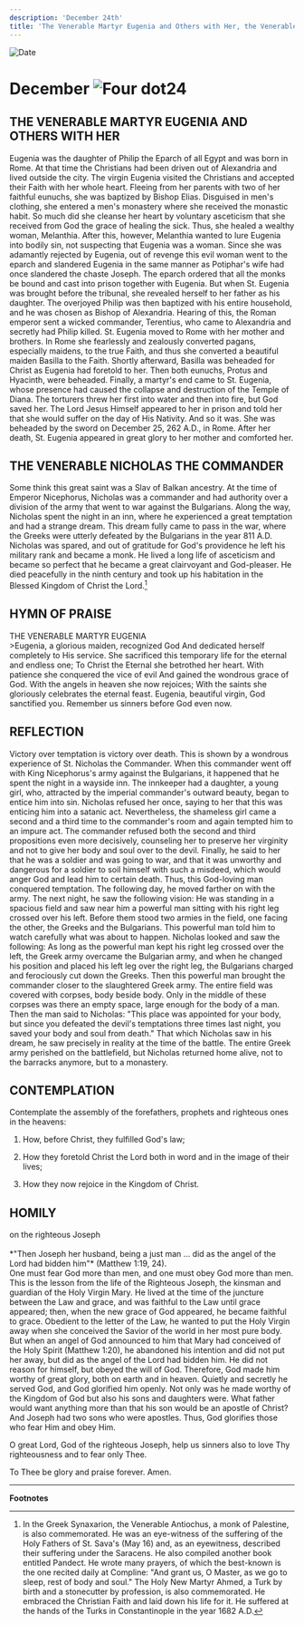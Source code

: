 ```yaml
---
description: 'December 24th'
title: 'The Venerable Martyr Eugenia and Others with Her, the Venerable Nicholas the Commander'
---
```


<RunningHead />
<Image src="/title-imprint.png" height={68} width={50} alt="Date" className="title-imprint"/>

# <div id="date">December <Image className="four-dot" src="/four-dot.png" height={15} width={15} alt="Four dot" />24</div>

## THE VENERABLE MARTYR EUGENIA AND OTHERS WITH HER

Eugenia was the daughter of Philip the Eparch of all Egypt and was born in Rome. At that time the Christians had been driven out of Alexandria and lived outside the city. The virgin Eugenia visited the Christians and accepted their Faith with her whole heart. Fleeing from her parents with two of her faithful eunuchs, she was baptized by Bishop Elias. Disguised in men's clothing, she entered a men's monastery where she received the monastic habit. So much did she cleanse her heart by voluntary asceticism that she received from God the grace of healing the sick. Thus, she healed a wealthy woman, Melanthia. After this, however, Melanthia wanted to lure Eugenia into bodily sin, not suspecting that Eugenia was a woman. Since she was adamantly rejected by Eugenia, out of revenge this evil woman went to the eparch and slandered Eugenia in the same manner as Potiphar's wife had once slandered the chaste Joseph. The eparch ordered that all the monks be bound and cast into prison together with Eugenia. But when St. Eugenia was brought before the tribunal, she revealed herself to her father as his daughter. The overjoyed Philip was then baptized with his entire household, and he was chosen as Bishop of Alexandria. Hearing of this, the Roman emperor sent a wicked commander, Terentius, who came to Alexandria and secretly had Philip killed. St. Eugenia moved to Rome with her mother and brothers. In Rome she fearlessly and zealously converted pagans, especially maidens, to the true Faith, and thus she converted a beautiful maiden Basilla to the Faith. Shortly afterward, Basilla was beheaded for Christ as Eugenia had foretold to her. Then both eunuchs, Protus and Hyacinth, were beheaded. Finally, a martyr's end came to St. Eugenia, whose presence had caused the collapse and destruction of the Temple of Diana. The torturers threw her first into water and then into fire, but God saved her. The Lord Jesus Himself appeared to her in prison and told her that she would suffer on the day of His Nativity. And so it was. She was beheaded by the sword on December 25, 262 A.D., in Rome. After her death, St. Eugenia appeared in great glory to her mother and comforted her.

## THE VENERABLE NICHOLAS THE COMMANDER

Some think this great saint was a Slav of Balkan ancestry. At the time of Emperor Nicephorus, Nicholas was a commander and had authority over a division of the army that went to war against the Bulgarians. Along the way, Nicholas spent the night in an inn, where he experienced a great temptation and had a strange dream. This dream fully came to pass in the war, where the Greeks were utterly defeated by the Bulgarians in the year 811 A.D. Nicholas was spared, and out of gratitude for God's providence he left his military rank and became a monk. He lived a long life of asceticism and became so perfect that he became a great clairvoyant and God-pleaser. He died peacefully in the ninth century and took up his habitation in the Blessed Kingdom of Christ the Lord.[^1]


## HYMN OF PRAISE
<div style={{textAlign:'center', color:'crimson', fontWeight:'bold'}}>
THE VENERABLE MARTYR EUGENIA
</div>
>Eugenia, a glorious maiden, recognized God  
And dedicated herself completely to His service.  
She sacrificed this temporary life for the eternal and endless one;  
To Christ the Eternal she betrothed her heart.  
With patience she conquered the vice of evil  
And gained the wondrous grace of God.  
With the angels in heaven she now rejoices;  
With the saints she gloriously celebrates the eternal feast.  
Eugenia, beautiful virgin, God sanctified you.  
Remember us sinners before God even now.  


## REFLECTION

Victory over temptation is victory over death. This is shown by a wondrous experience of St. Nicholas the Commander. When this commander went off with King Nicephorus's army against the Bulgarians, it happened that he spent the night in a wayside inn. The innkeeper had a daughter, a young girl, who, attracted by the imperial commander's outward beauty, began to entice him into sin. Nicholas refused her once, saying to her that this was enticing him into a satanic act. Nevertheless, the shameless girl came a second and a third time to the commander's room and again tempted him to an impure act. The commander refused both the second and third propositions even more decisively, counseling her to preserve her virginity and not to give her body and soul over to the devil. Finally, he said to her that he was a soldier and was going to war, and that it was unworthy and dangerous for a soldier to soil himself with such a misdeed, which would anger God and lead him to certain death. Thus, this God-loving man conquered temptation. The following day, he moved farther on with the army. The next night, he saw the following vision: He was standing in a spacious field and saw near him a powerful man sitting with his right leg crossed over his left. Before them stood two armies in the field, one facing the other, the Greeks and the Bulgarians. This powerful man told him to watch carefully what was about to happen. Nicholas looked and saw the following: As long as the powerful man kept his right leg crossed over the left, the Greek army overcame the Bulgarian army, and when he changed his position and placed his left leg over the right leg, the Bulgarians charged and ferociously cut down the Greeks. Then this powerful man brought the commander closer to the slaughtered Greek army. The entire field was covered with corpses, body beside body. Only in the middle of these corpses was there an empty space, large enough for the body of a man. Then the man said to Nicholas: "This place was appointed for your body, but since you defeated the devil's temptations three times last night, you saved your body and soul from death." That which Nicholas saw in his dream, he saw precisely in reality at the time of the battle. The entire Greek army perished on the battlefield, but Nicholas returned home alive, not to the barracks anymore, but to a monastery.


## CONTEMPLATION

Contemplate the assembly of the forefathers, prophets and righteous ones in the heavens:

1. How, before Christ, they fulfilled God's law;

2. How they foretold Christ the Lord both in word and in the image of their lives;

3. How they now rejoice in the Kingdom of Christ.


## HOMILY
<div style={{textAlign:'center', color:'crimson', fontWeight:'bold'}}>
on the righteous Joseph
</div>
<br />
<div style={{textAlign:'right'}}>
*"Then Joseph her husband, being a just man … did as the angel of the Lord had bidden him"* (Matthew 1:19, 24).
</div>
One must fear God more than men, and one must obey God more than men. This is the lesson from the life of the Righteous Joseph, the kinsman and guardian of the Holy Virgin Mary. He lived at the time of the juncture between the Law and grace, and was faithful to the Law until grace appeared; then, when the new grace of God appeared, he became faithful to grace. Obedient to the letter of the Law, he wanted to put the Holy Virgin away when she conceived the Savior of the world in her most pure body. But when an angel of God announced to him that Mary had conceived of the Holy Spirit (Matthew 1:20), he abandoned his intention and did not put her away, but did as the angel of the Lord had bidden him. He did not reason for himself, but obeyed the will of God. Therefore, God made him worthy of great glory, both on earth and in heaven. Quietly and secretly he served God, and God glorified him openly. Not only was he made worthy of the Kingdom of God but also his sons and daughters were. What father would want anything more than that his son would be an apostle of Christ? And Joseph had two sons who were apostles. Thus, God glorifies those who fear Him and obey Him.

O great Lord, God of the righteous Joseph, help us sinners also to love Thy righteousness and to fear only Thee.

To Thee be glory and praise forever. Amen.

---
**Footnotes**

[^1]: In the Greek Synaxarion, the Venerable Antiochus, a monk of Palestine, is also commemorated.  He was an eye-witness of the suffering of the Holy Fathers of St. Sava's (May 16) and, as an eyewitness, described their suffering under the Saracens. He also compiled another book entitled Pandect. He wrote many prayers, of which the best-known is the one recited daily at Compline: "And grant us, O Master, as we go to sleep, rest of body and soul."
The Holy New Martyr Ahmed, a Turk by birth and a stonecutter by profession, is also commemorated. He embraced the Christian Faith and laid down his life for it. He suffered at the hands of the Turks in Constantinople in the year 1682 A.D.

